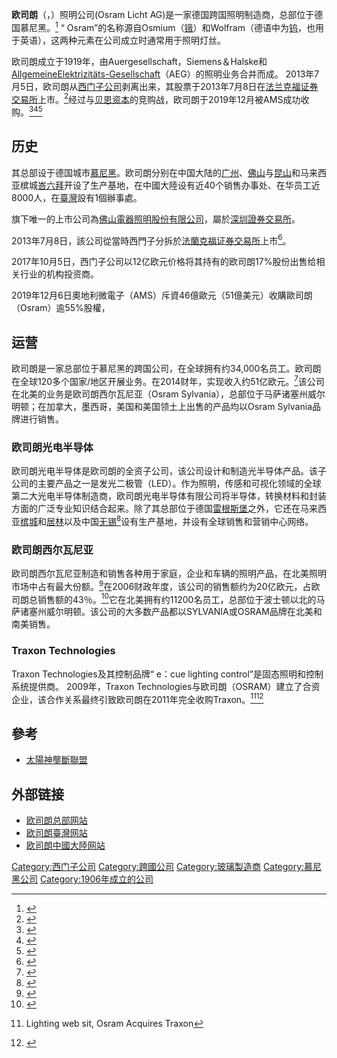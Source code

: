 {{Infobox Company 
| company_name = 欧司朗
| company_logo = [[Image:Osram_Logo.png|Image:Osram Logo.png]]
| company_type = 
| foundation = 1919 ([[Berlin|Berlin]]<ref>{{cite web|url=http://www.osram.de/media/resource/HIRES/334234/4886132/geschichte---100-jahre-osram.pdf|title=100 Jahre OSRAM : Licht hat einen Namen|website=Osram.de|access-date=2021-02-23|archive-date=2013-09-03|archive-url=https://web.archive.org/web/20130903043658/http://www.osram.de/media/resource/HIRES/334234/4886132/geschichte---100-jahre-osram.pdf|dead-url=no}}</ref>)
| founder =
| location = {{DEU}}[[慕尼黑|慕尼黑]]
| key_people = * Olaf Berlien [[首席执行官|首席执行官]],
* Kathrin Dahnke, [[首席财务官|首席财务官]],
| industry = [[半导体|半导体]] / [[光子学|光子学]]
| products =
| revenue = 30.4億歐元（2020) <ref name="#1">{{cite web|url=https://www.osram-group.com/~/media/Files/O/Osram/Investor%20Relations/Quarterly%20Results/2020-Q4/q4-20-earnings-release-06112020-en-v1.pdf|title=Earnings Release Q4/20|website=osram-group.com|access-date=23 February 2021}}</ref>
| operating_income =
| net_income =
| num_employees = 21,400 (2020) <ref name="#1"/>
| parent = [[ams_AG|ams AG]] (71%) <ref>{{cite web|url=https://ams.com/-/dplta|title=ams and OSRAM conclude Domination and Profit and Loss Transfer Agreement|website=ams.com|access-date=23 February 2021|archive-date=2021-01-25|archive-url=https://web.archive.org/web/20210125075131/https://ams.com/-/dplta|dead-url=no}}</ref>
| subsid = 
| homepage = [http://www.osram.com www.osram.com] [https://www.osram.com.cn www.osram.com.cn]
| footnotes =
}}

'''欧司朗'''（{{lang|en|Osram}}，{{FWB|OSR}}）照明公司(Osram Licht AG)是一家德国跨国照明制造商，总部位于德国慕尼黑。<ref>{{cite web|url=http://www.osram-licht.ag/en/imprint/|title=OSRAM Licht AG imprint|publisher=OSRAM|date=3 August 2013|access-date=2020-09-25|archive-date=2013-07-27|archive-url=https://web.archive.org/web/20130727120546/http://www.osram-licht.ag/en/imprint/|dead-url=no}}</ref> “ Osram”的名称源自Osmium（[[锇|锇]]）和Wolfram（德语中为[[钨|钨]]，也用于英语），这两种元素在公司成立时通常用于照明灯丝。

欧司朗成立于1919年，由Auergesellschaft，Siemens＆Halske和[[AEG|AllgemeineElektrizitäts-Gesellschaft]]（AEG）的照明业务合并而成。 2013年7月5日，欧司朗从[[西门子公司|西门子公司]]剥离出来，其股票于2013年7月8日在[[法兰克福证券交易所|法兰克福证券交易所]]上市。<ref>{{cite web|url=http://www.osram.com/osram_com/press/press-kits/2013/listing/index.jsp|title=Press Information on the OSRAM Listing|publisher=OSRAM|date=3 August 2013|access-date=2017-06-08|archive-date=2014-01-30|archive-url=https://web.archive.org/web/20140130074204/http://www.osram.com/osram_com/press/press-kits/2013/listing/index.jsp|dead-url=no}}</ref>经过与[[贝恩资本|贝恩资本]]的竞购战，欧司朗于2019年12月被AMS成功收购。<ref>{{cite web|url=https://www.osram-group.com/en/media/press-releases/pr-2019/06-12-2019|title=Osram’s Managing Board invites ams to talks about the future|publisher=OSRAM|date=6 December 2019|access-date=2020-09-25|archive-date=2019-12-11|archive-url=https://web.archive.org/web/20191211194327/https://www.osram-group.com/en/media/press-releases/pr-2019/06-12-2019|dead-url=no}}</ref><ref>{{cite web|url=https://www.osram-group.com/en/media/press-releases/pr-2019/04-07-2019|title=Osram supports public takeover offer from Bain Capital and The Carlyle Group|publisher=OSRAM|date=4 July 2019}}</ref><ref>{{cite web|url=https://www.barrons.com/articles/apple-supplier-ams-stock-rises-as-osram-takeover-hopes-revived-51563885735|title=Apple Supplier AMS Stock Jumps After Revenue Boost and Takeover Revival|publisher=Barron's|date=23 July 2019|access-date=2020-09-25|archive-date=2020-09-26|archive-url=https://web.archive.org/web/20200926222859/https://www.barrons.com/articles/apple-supplier-ams-stock-rises-as-osram-takeover-hopes-revived-51563885735|dead-url=no}}</ref>

==历史==
其总部设于德国城市[[慕尼黑|慕尼黑]]。欧司朗分别在中国大陆的[[广州|广州]]、[[佛山|佛山]]与[[昆山|昆山]]和马来西亚槟城[[峇六拜|峇六拜]]开设了生产基地，在中國大陸设有近40个销售办事处、在华员工近8000人，在[[臺灣|臺灣]]設有1個辦事處。

旗下唯一的上市公司為[[佛山電器照明股份有限公司|佛山電器照明股份有限公司]]，屬於[[深圳證券交易所|深圳證券交易所]]。

2013年7月8日，該公司從當時西門子分拆於[[法蘭克福证券交易所|法蘭克福证券交易所]]上市<ref>{{cite web|url=http://www.osram.com/osram_com/press/press-kits/2013/listing/index.jsp|title=Press Information on the OSRAM Listing|publisher=OSRAM|date=3 August 2013|accessdate=2017-06-08|archive-date=2014-01-30|archive-url=https://web.archive.org/web/20140130074204/http://www.osram.com/osram_com/press/press-kits/2013/listing/index.jsp|dead-url=no}}</ref>。

2017年10月5日，西门子公司以12亿欧元价格将其持有的欧司朗17%股份出售给相关行业的机构投资商。

2019年12月6日奧地利微電子（AMS）斥資46億歐元（51億美元）收購歐司朗（Osram）逾55%股權，

==运营==
欧司朗是一家总部位于慕尼黑的跨国公司，在全球拥有约34,000名员工。欧司朗在全球120多个国家/地区开展业务。在2014财年，实现收入约51亿欧元。<ref>{{cite web |title=Annual report 2014 |url=http://www.osram-licht.com/fileadmin/media/pdf/annual-report/2014/OSRAM_en_annual_report_full_2014.pdf |publisher=OSRAM |date=2 January 2015 |access-date=2020-09-25 |archive-date=2015-06-01 |archive-url=https://web.archive.org/web/20150601223630/http://www.osram-licht.com/fileadmin/media/pdf/annual-report/2014/OSRAM_en_annual_report_full_2014.pdf |dead-url=no }}</ref>该公司在北美的业务是欧司朗西尔瓦尼亚（Osram Sylvania），总部位于马萨诸塞州威尔明顿；在加拿大，墨西哥，美国和美国领土上出售的产品均以Osram Sylvania品牌进行销售。
===欧司朗光电半导体===
欧司朗光电半导体是欧司朗的全资子公司，该公司设计和制造光半导体产品。该子公司的主要产品之一是发光二极管（LED）。作为照明，传感和可视化领域的全球第二大光电半导体制造商，欧司朗光电半导体有限公司将半导体，转换材料和封装方面的广泛专业知识结合起来。除了其总部位于德国[[雷根斯堡|雷根斯堡]]之外，它还在马来西亚[[槟城|槟城]]和[[居林|居林]]以及中国[[无锡|无锡]]<ref>{{cite web |url=http://www.osram.com/osram_com/press/press-releases/_business_financial_press/2012/wuxi/ |title=Osram expands with new LED assembly plant in China |publisher=OSRAM |date=25 May 2012 |access-date=2020-09-25 |archive-date=2016-07-20 |archive-url=https://web.archive.org/web/20160720101204/http://www.osram.com/osram_com/press/press-releases/_business_financial_press/2012/wuxi/ |dead-url=no }}</ref>设有生产基地，并设有全球销售和营销中心网络。
===欧司朗西尔瓦尼亚===
欧司朗西尔瓦尼亚制造和销售各种用于家庭，企业和车辆的照明产品，在北美照明市场中占有最大份额。<ref>{{cite news |last=Steiner |first=Christopher |url=http://members.forbes.com/forbes/2007/0723/052.html |title=Bright Lights, Big Legacy? |work=Forbes |date=7 June 2007 |access-date=17 August 2007 |archive-url=https://web.archive.org/web/20110520200128/http://members.forbes.com/forbes/2007/0723/052.html |archive-date=20 May 2011 |url-status=dead }}</ref>在2006财政年度，该公司的销售额约为20亿欧元，占欧司朗总销售额的43％。<ref>{{cite web |url=http://www.osram.com/osram_com/About_Us/The_Company/Facts_%26_Figures.html |title=Facts & Figures |publisher=OSRAM |archiveurl=https://web.archive.org/web/20070516073224/http://www.osram.com/osram_com/About_Us/The_Company/Facts_%26_Figures.html |archivedate=16 May 2007}}</ref>它在北美拥有约11200名员工，总部位于波士顿以北的马萨诸塞州威尔明顿。该公司的大多数产品都以SYLVANIA或OSRAM品牌在北美和南美销售。
===Traxon Technologies===
Traxon Technologies及其控制品牌“ e：cue lighting control”是固态照明和控制系统提供商。 2009年，Traxon Technologies与欧司朗（OSRAM）建立了合资企业，该合作关系最终引致欧司朗在2011年完全收购Traxon。<ref>{{cite web|title=Lighting.com|url=http://lighting.com/osram-acquires-traxon/|access-date=2020-09-25|archive-date=2014-12-23|archive-url=https://web.archive.org/web/20141223042223/http://lighting.com/osram-acquires-traxon/|dead-url=no}} Lighting web sit, Osram Acquires Traxon</ref><ref>{{cite web|title=Business Week|url=http://investing.businessweek.com/research/stocks/private/snapshot.asp?privcapid=105848653|website=Investing.businessweek.com}}</ref>

==參考==
{{reflist}}
*[[太陽神壟斷聯盟|太陽神壟斷聯盟]]

==外部链接==
*[http://www.osram.com 欧司朗总部网站] {{Wayback|url=http://www.osram.com/ |date=20080704162930 }}
*[http://www.osram.com.tw/ 欧司朗臺灣网站] {{Wayback|url=http://www.osram.com.tw/ |date=20080705105527 }}
*[http://www.osram.com.cn 欧司朗中國大陸网站] {{Wayback|url=http://www.osram.com.cn/ |date=20090208235510 }}

{{玻璃制造商和品牌}}
{{西门子公司}}
{{Authority control}}
[[Category:西门子公司|Category:西门子公司]]
[[Category:跨國公司|Category:跨國公司]]
[[Category:玻璃製造商|Category:玻璃製造商]]
[[Category:慕尼黑公司|Category:慕尼黑公司]]
[[Category:1906年成立的公司|Category:1906年成立的公司]]